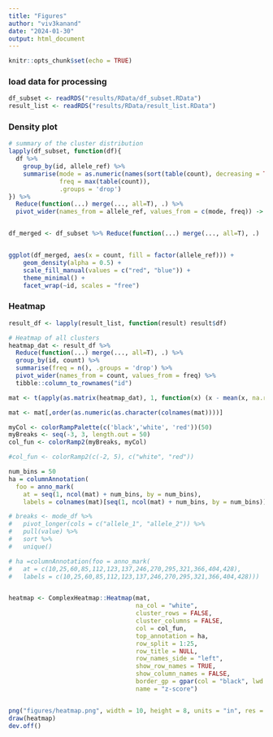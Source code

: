 ```yaml
---
title: "Figures"
author: "viv3kanand"
date: "2024-01-30"
output: html_document
---
```


```r
knitr::opts_chunk$set(echo = TRUE)
```

### load data for processing
```r
df_subset <- readRDS("results/RData/df_subset.RData")
result_list <- readRDS("results/RData/result_list.RData")
```

### Density plot
```r
# summary of the cluster distribution
lapply(df_subset, function(df){
  df %>% 
    group_by(id, allele_ref) %>% 
    summarise(mode = as.numeric(names(sort(table(count), decreasing = TRUE)[1])),
              freq = max(table(count)),
              .groups = 'drop')
}) %>% 
  Reduce(function(...) merge(..., all=T), .) %>% 
  pivot_wider(names_from = allele_ref, values_from = c(mode, freq)) -> mode_df


df_merged <- df_subset %>% Reduce(function(...) merge(..., all=T), .)


ggplot(df_merged, aes(x = count, fill = factor(allele_ref))) +
    geom_density(alpha = 0.5) +
    scale_fill_manual(values = c("red", "blue")) +
    theme_minimal() + 
    facet_wrap(~id, scales = "free")
```

### Heatmap
```r
result_df <- lapply(result_list, function(result) result$df)

# Heatmap of all clusters
heatmap_dat <- result_df %>% 
  Reduce(function(...) merge(..., all=T), .) %>% 
  group_by(id, count) %>%
  summarise(freq = n(), .groups = 'drop') %>%
  pivot_wider(names_from = count, values_from = freq) %>% 
  tibble::column_to_rownames("id")

mat <- t(apply(as.matrix(heatmap_dat), 1, function(x) (x - mean(x, na.rm = TRUE))/sd(x, na.rm = TRUE)))

mat <- mat[,order(as.numeric(as.character(colnames(mat))))]

myCol <- colorRampPalette(c('black','white', 'red'))(50)
myBreaks <- seq(-3, 3, length.out = 50)
col_fun <- colorRamp2(myBreaks, myCol)

#col_fun <- colorRamp2(c(-2, 5), c("white", "red"))

num_bins = 50
ha = columnAnnotation(
  foo = anno_mark(
    at = seq(1, ncol(mat) + num_bins, by = num_bins),
    labels = colnames(mat)[seq(1, ncol(mat) + num_bins, by = num_bins)]))

# breaks <- mode_df %>%
#   pivot_longer(cols = c("allele_1", "allele_2")) %>%
#   pull(value) %>%
#   sort %>%
#   unique()

# ha =columnAnnotation(foo = anno_mark(
#   at = c(10,25,60,85,112,123,137,246,270,295,321,366,404,428), 
#   labels = c(10,25,60,85,112,123,137,246,270,295,321,366,404,428)))


heatmap <- ComplexHeatmap::Heatmap(mat,
                                   na_col = "white",
                                   cluster_rows = FALSE, 
                                   cluster_columns = FALSE,
                                   col = col_fun,
                                   top_annotation = ha,
                                   row_split = 1:25,
                                   row_title = NULL,
                                   row_names_side = "left",
                                   show_row_names = TRUE,
                                   show_column_names = FALSE,
                                   border_gp = gpar(col = "black", lwd = 1),
                                   name = "z-score")


png("figures/heatmap.png", width = 10, height = 8, units = "in", res = 300)
draw(heatmap)
dev.off()
```

